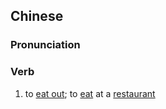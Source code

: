 {{also|上馆子}}
==Chinese==
{{zh-forms|s=上馆子|type=12}}

===Pronunciation===
{{zh-pron
|m=shàng guǎnzi
|c=soeng5 gun2 zi2
|cat=v
}}

===Verb===
{{zh-verb}}

# to [[eat out]]; to [[eat]] at a [[restaurant]]